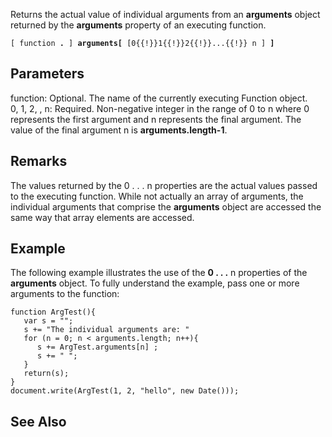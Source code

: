 Returns the actual value of individual arguments from an '''arguments''' object returned by the '''arguments''' property of an executing function.

 [ function '''.''' ] '''arguments[''' [0{{!}}1{{!}}2{{!}}...{{!}} n ] ''']'''

==Parameters==
; function: Optional. The name of the currently executing Function object.
; 0, 1, 2, , n: Required. Non-negative integer in the range of 0 to n where 0 represents the first argument and n represents the final argument. The value of the final argument n is '''arguments.length-1'''.

==Remarks==
The values returned by the 0 . . . n properties are the actual values passed to the executing function. While not actually an array of arguments, the individual arguments that comprise the '''arguments''' object are accessed the same way that array elements are accessed.


==Example==
The following example illustrates the use of the '''0 . . .''' n properties of the '''arguments''' object. To fully understand the example, pass one or more arguments to the function:

 function ArgTest(){
    var s = "";
    s += "The individual arguments are: "
    for (n = 0; n &lt; arguments.length; n++){
       s += ArgTest.arguments[n] ;
       s += " ";
    }
    return(s);
 }
 document.write(ArgTest(1, 2, "hello", new Date()));

==See Also==

              

              
